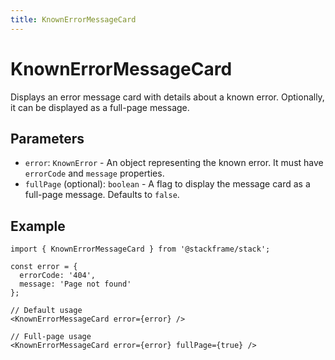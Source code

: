 ```yaml
---
title: KnownErrorMessageCard
---
```


# KnownErrorMessageCard

Displays an error message card with details about a known error. Optionally, it can be displayed as a full-page message.

## Parameters

- `error`: `KnownError` - An object representing the known error. It must have `errorCode` and `message` properties.
- `fullPage` (optional): `boolean` - A flag to display the message card as a full-page message. Defaults to `false`.

## Example

```tsx
import { KnownErrorMessageCard } from '@stackframe/stack';

const error = {
  errorCode: '404',
  message: 'Page not found'
};

// Default usage
<KnownErrorMessageCard error={error} />

// Full-page usage
<KnownErrorMessageCard error={error} fullPage={true} />
```
